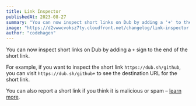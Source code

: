 ```yaml
---
title: Link Inspector
publishedAt: 2023-08-27
summary: "You can now inspect short links on Dub by adding a '+' to the end of the short link."
image: "https://d2vwwcvoksz7ty.cloudfront.net/changelog/link-inspector.png"
author: "codehagen"
---
```


You can now inspect short links on Dub by adding a `+` sign to the end of the short link.

For example, if you want to inspect the short link `https://dub.sh/github`, you can visit `https://dub.sh/github+` to see the destination URL for the short link.

You can also report a short link if you think it is malicious or spam – [learn more](/help/article/how-to-check-link-destination#reporting-a-malicious-link).

